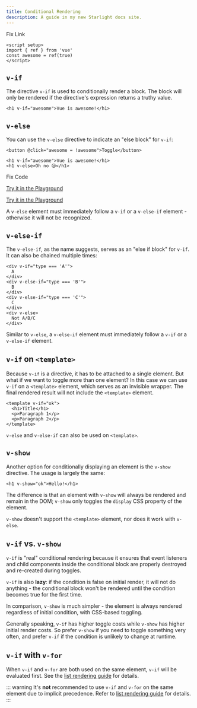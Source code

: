 ```yaml
---
title: Conditional Rendering
description: A guide in my new Starlight docs site.
---
```


Fix Link
```
<script setup>
import { ref } from 'vue'
const awesome = ref(true)
</script>
```

## `v-if` 

The directive `v-if` is used to conditionally render a block. The block will only be rendered if the directive's expression returns a truthy value.

```vue-html
<h1 v-if="awesome">Vue is awesome!</h1>
```

## `v-else` 

You can use the `v-else` directive to indicate an "else block" for `v-if`:

```vue-html
<button @click="awesome = !awesome">Toggle</button>

<h1 v-if="awesome">Vue is awesome!</h1>
<h1 v-else>Oh no 😢</h1>
```
Fix Code

[Try it in the Playground](https://play.vuejs.org/#eNpFjkEOgjAQRa8ydIMulLA1hegJ3LnqBskAjdA27RQXhHu4M/GEHsEiKLv5mfdf/sBOxux7j+zAuCutNAQOyZtcKNkZbQkGsFjBCJXVHcQBjYUSqtTKERR3dLpDyCZmQ9bjViiezKKgCIGwM21BGBIAv3oireBYtrK8ZYKtgmg5BctJ13WLPJnhr0YQb1Lod7JaS4G8eATpfjMinjTphC8wtg7zcwNKw/v5eC1fnvwnsfEDwaha7w==)

</div>
<div class="options-api">

[Try it in the Playground](https://play.vuejs.org/#eNpFjj0OwjAMha9iMsEAFWuVVnACNqYsoXV/RJpEqVOQqt6DDYkTcgRSWoplWX7y56fXs6O1u84jixlvM1dbSoXGuzWOIMdCekXQCw2QS5LrzbQLckje6VEJglDyhq1pMAZyHidkGG9hhObRYh0EYWOVJAwKgF88kdFwyFSdXRPBZidIYDWvgqVkylIhjyb4ayOIV3votnXxfwrk2SPU7S/PikfVfsRnGFWL6akCbeD9fLzmK4+WSGz4AA5dYQY=)

</div>

A `v-else` element must immediately follow a `v-if` or a `v-else-if` element - otherwise it will not be recognized.

## `v-else-if` 

The `v-else-if`, as the name suggests, serves as an "else if block" for `v-if`. It can also be chained multiple times:

```vue
<div v-if="type === 'A'">
  A
</div>
<div v-else-if="type === 'B'">
  B
</div>
<div v-else-if="type === 'C'">
  C
</div>
<div v-else>
  Not A/B/C
</div>
```

Similar to `v-else`, a `v-else-if` element must immediately follow a `v-if` or a `v-else-if` element.

## `v-if` on `<template>` 

Because `v-if` is a directive, it has to be attached to a single element. But what if we want to toggle more than one element? In this case we can use `v-if` on a `<template>` element, which serves as an invisible wrapper. The final rendered result will not include the `<template>` element.

```vue
<template v-if="ok">
  <h1>Title</h1>
  <p>Paragraph 1</p>
  <p>Paragraph 2</p>
</template>
```

`v-else` and `v-else-if` can also be used on `<template>`.

## `v-show`

Another option for conditionally displaying an element is the `v-show` directive. The usage is largely the same:

```vue-html
<h1 v-show="ok">Hello!</h1>
```

The difference is that an element with `v-show` will always be rendered and remain in the DOM; `v-show` only toggles the `display` CSS property of the element.

`v-show` doesn't support the `<template>` element, nor does it work with `v-else`.

## `v-if` vs. `v-show` 

`v-if` is "real" conditional rendering because it ensures that event listeners and child components inside the conditional block are properly destroyed and re-created during toggles.

`v-if` is also **lazy**: if the condition is false on initial render, it will not do anything - the conditional block won't be rendered until the condition becomes true for the first time.

In comparison, `v-show` is much simpler - the element is always rendered regardless of initial condition, with CSS-based toggling.

Generally speaking, `v-if` has higher toggle costs while `v-show` has higher initial render costs. So prefer `v-show` if you need to toggle something very often, and prefer `v-if` if the condition is unlikely to change at runtime.

## `v-if` with `v-for` 

When `v-if` and `v-for` are both used on the same element, `v-if` will be evaluated first. See the [list rendering guide](list#v-for-with-v-if) for details.

::: warning
It's **not** recommended to use `v-if` and `v-for` on the same element due to implicit precedence. Refer to [list rendering guide](list#v-for-with-v-if) for details.
:::